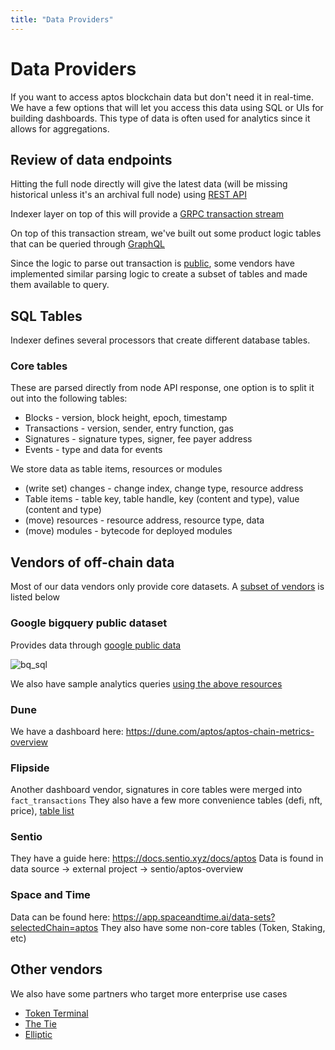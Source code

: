 ```yaml
---
title: "Data Providers"
---
```


# Data Providers

If you want to access aptos blockchain data but don't need it in real-time.
We have a few options that will let you access this data using SQL or UIs for building dashboards.
This type of data is often used for analytics since it allows for aggregations.

## Review of data endpoints

Hitting the full node directly will give the latest data (will be missing historical unless it's an archival full node) using [REST API](/apis#aptos-fullnode)

Indexer layer on top of this will provide a [GRPC transaction stream](/indexer/txn-stream/aptos-hosted-txn-stream.mdx)

On top of this transaction stream, we've built out some product logic tables that can be queried through [GraphQL](/indexer/)

Since the logic to parse out transaction is [public](https://github.com/aptos-labs/aptos-indexer-processors), some vendors have implemented similar parsing logic to create a subset of tables and made them available to query.

## SQL Tables

Indexer defines several processors that create different database tables.

### Core tables

These are parsed directly from node API response, one option is to split it out into the following tables:

- Blocks - version, block height, epoch, timestamp
- Transactions - version, sender, entry function, gas
- Signatures - signature types, signer, fee payer address
- Events - type and data for events

We store data as table items, resources or modules

- (write set) changes - change index, change type, resource address
- Table items - table key, table handle, key (content and type), value (content and type)
- (move) resources - resource address, resource type, data
- (move) modules - bytecode for deployed modules

## Vendors of off-chain data

Most of our data vendors only provide core datasets.
A [subset of vendors](https://aptosfoundation.org/currents/aptos-on-chain-data-capabilities-with-dune-nansen-and-other-providers) is listed below

### Google bigquery public dataset

Provides data through [google public data](https://console.cloud.google.com/marketplace/product/bigquery-public-data/crypto-aptos-mainnet-us)

![bq_sql](/screenshots/bq_sql.png)

We also have sample analytics queries [using the above resources](https://github.com/aptos-labs/explorer/tree/main/analytics)

### Dune

We have a dashboard here: https://dune.com/aptos/aptos-chain-metrics-overview

### Flipside

Another dashboard vendor, signatures in core tables were merged into `fact_transactions`
They also have a few more convenience tables (defi, nft, price), [table list](https://flipsidecrypto.github.io/aptos-models/#!/overview)

### Sentio

They have a guide here: https://docs.sentio.xyz/docs/aptos
Data is found in data source -> external project  -> sentio/aptos-overview

### Space and Time

Data can be found here: https://app.spaceandtime.ai/data-sets?selectedChain=aptos
They also have some non-core tables (Token, Staking, etc)

## Other vendors

We also have some partners who target more enterprise use cases

- [Token Terminal](https://tokenterminal.com/resources/articles/aptos-data-partnership)
- [The Tie](https://www.thetie.io/insights/news/introducing-aptos-ecosystem-dashboard-and-on-chain-data/)
- [Elliptic](https://www.elliptic.co/media-center/elliptic-partners-with-aptos-foundation-as-a-data-integration-provider-to-offer-compliance-screening-and-risk-services-for-aptos-network)
